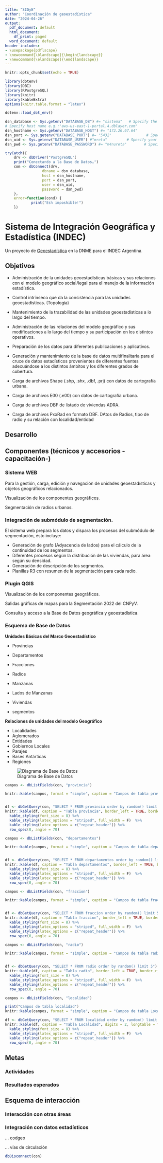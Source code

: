 ```yaml
---
title: "SIGyE"
author: "Coordinación de geoestadística"
date: "2024-04-26"
output:
  pdf_document: default
  html_document:
    df_print: paged
  word_document: default
header-includes:
- \usepackage{pdflscape}
- \newcommand{\blandscape}{\begin{landscape}}
- \newcommand{\elandscape}{\end{landscape}}
---
```


```r
knitr::opts_chunk$set(echo = TRUE)

library(dotenv)
library(DBI)
library(RPostgreSQL)
library(knitr)
library(kableExtra)
options(knitr.table.format = "latex")

dotenv::load_dot_env()

dsn_database <- Sys.getenv("DATABASE_DB") #= "sistema"   # Specify the name of your Database
# Specify host name e.g.:"aws-us-east-1-portal.4.dblayer.com"
dsn_hostname <- Sys.getenv("DATABASE_HOST") #= "172.26.67.64"
dsn_port <- Sys.getenv("DATABASE_PORT") #= "5432"                # Specify your port number. e.g. 98939
dsn_uid <- Sys.getenv("DATABASE_USER") #"mreta"         # Specify your username. e.g. "admin"
dsn_pwd <- Sys.getenv("DATABASE_PASSWORD") #= "m4nureta"        # Specify your password. e.g. "xxx"

tryCatch({
    drv <- dbDriver("PostgreSQL")
    print("Conectando a la Base de Datos…")
    con <- dbConnect(drv,
                 dbname = dsn_database,
                 host = dsn_hostname,
                 port = dsn_port,
                 user = dsn_uid,
                 password = dsn_pwd)
    },
    error=function(cond) {
            print("Esh imposhible!")
    })
```


# Sistema de Integración Geográfica y Estadística (INDEC)

Un proyecto de [Geoestadística](geoestadistica) en la DNME para el INDEC Argentina.

## Objetivos

- Administración de la unidades geoestadísticas básicas y sus relaciones con el modelo geográfico social/legal para el manejo de la información estadística.

- Control intrínseco que da la consistencia para las unidades geoestadísticas. (Topología)

- Mantenimiento de la trazabilidad de las unidades geoestadísticas a lo largo del tiempo.

- Administración de las relaciones del modelo geográfico y sus modificaciones a lo largo del tiempo y su participación en los distintos operativos.

- Preparación de los datos para diferentes publicaciones y aplicativos.

- Generación y mantenimiento de la base de datos multifinalitaria para el cruce de datos estadísticos provenientes de diferentes fuentes adecuándose a los distintos ámbitos y los diferentes grados de cobertura.

- Carga de archivos Shape (.shp, .shx, .dbf, .prj) con datos de cartografía urbana.

- Carga de archivos E00 (.e00) con datos de cartografía urbana.

- Carga de archivos DBF de listado de viviendas ADRA.

- Carga de archivos PxxRad en formato DBF. DAtos de Radios, tipo de radio y su relación con localidad/entidad

## Desarrollo

## Componentes (técnicos y accesorios - capacitación-)

### Sistema WEB

Para la gestión, carga, edición y navegación de unidades geoestadísticas y objetos geográficos relacionados.

Visualización de los componentes geográficos.

Segmentación de radios urbanos.

### Integración de submódulo de segmentación.

El sistema web prepara los datos y dispara los procesos del submódulo de segmentación, ésto incluye:

- Generación de grafo (Adyacencia de lados) para el cálculo de la continuidad de los segmentos.
- Diferentes procesos según la distribución de las viviendas, para área según su densidad.
- Generación de descripción de los segmentos.
- Planillas R3 con resumen de la segmentación para cada radio.

### Plugin QGIS

Visualización de los componentes geográficos.

Salidas gráficas de mapas para la Segmentación 2022 del CNPyV.

Consulta y acceso a la Base de Datos geográfica y geoestadística.

### Esquema de Base de Datos

**Unidades Básicas del Marco Geoestadístico**

- Provincias
- Departamentos
- Fracciones
- Radios
- Manzanas
- Lados de Manzanas
- Viviendas

+ segmentos

**Relaciones de unidades del modelo Geográfico**

- Localidades
- Aglomerados
- Entidades
- Gobiernos Locales
- Parajes
- Bases Antárticas
- Regiones

\newpage

![Diagrama de Base de Datos](./images/diagrama.base.de.datos.geoestadistica.png)

\newpage
\blandscape

```r
campos <- dbListFields(con, "provincia")

knitr::kable(campos, format = "simple", caption = "Campos de tabla provincia")


df <- dbGetQuery(con, "SELECT * FROM provincia order by random() limit 5")
knitr::kable(df, caption = "Tabla provincia", border_left = TRUE, border_right = TRUE) %>%
  kable_styling(font_size = 8) %>%
  kable_styling(latex_options = "striped", full_width = F)  %>%
  kable_styling(latex_options = c("repeat_header")) %>%
  row_spec(0, angle = 70)
```

```r
campos <- dbListFields(con, "departamentos")

knitr::kable(campos, format = "simple", caption = "Campos de tabla departamentos")


df <- dbGetQuery(con, "SELECT * FROM departamentos order by random() limit 5")
knitr::kable(df, caption = "Tabla departamentos", border_left = TRUE, border_right = TRUE) %>%
  kable_styling(font_size = 8) %>%
  kable_styling(latex_options = "striped", full_width = F)  %>%
  kable_styling(latex_options = c("repeat_header")) %>%
  row_spec(0, angle = 70)
```


```r
campos <- dbListFields(con, "fraccion")

knitr::kable(campos, format = "simple", caption = "Campos de tabla fracciones")


df <- dbGetQuery(con, "SELECT * FROM fraccion order by random() limit 5")
knitr::kable(df, caption = "Tabla fraccion", border_left = TRUE, border_right = TRUE) %>%
  kable_styling(font_size = 8) %>%
  kable_styling(latex_options = "striped", full_width = F)  %>%
  kable_styling(latex_options = c("repeat_header")) %>%
  row_spec(0, angle = 70)
```


```r
campos <- dbListFields(con, "radio")

knitr::kable(campos, format = "simple", caption = "Campos de tabla radio")


df <- dbGetQuery(con, "SELECT * FROM radio order by random() limit 5")
knitr::kable(df, caption = "Tabla radio", border_left = TRUE, border_right = TRUE) %>%
  kable_styling(font_size = 8) %>%
  kable_styling(latex_options = "striped", full_width = F)  %>%
  kable_styling(latex_options = c("repeat_header")) %>%
  row_spec(0, angle = 70)
```



```r
campos <- dbListFields(con, "localidad")

print("Campos de tabla localidad")
knitr::kable(campos, format = "simple", caption = "Campos de tabla Localidad")

df <- dbGetQuery(con, "SELECT * FROM localidad order by random() limit 5")
knitr::kable(df, caption = "Tabla Localidad", digits = 2, longtable = TRUE) %>%
  kable_styling(font_size = 8) %>%
  kable_styling(latex_options = "striped", full_width = F)  %>%
  kable_styling(latex_options = c("repeat_header")) %>%
  row_spec(0, angle = 70)


```

\elandscape

## Metas

### Actividades

### Resultados esperados

## Esquema de interacción

### Interacción con otras áreas

### Integración con datos estadísticos

... codgeo

... vías de circulación


```r
dbDisconnect(con)
```
